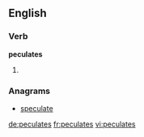 ==English==

===Verb===
'''peculates'''

# {{third-person singular of|[[peculate]]}}

===Anagrams===
* [[speculate#English|speculate]]

[[de:peculates]]
[[fr:peculates]]
[[vi:peculates]]